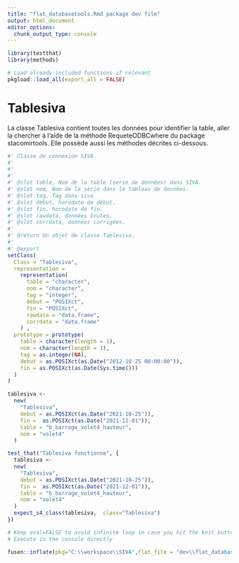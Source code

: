 ```yaml
---
title: "flat_databasetools.Rmd package dev file"
output: html_document
editor_options: 
  chunk_output_type: console
---
```


```r
library(testthat)
library(methods)
```


```r
# Load already included functions if relevant
pkgload::load_all(export_all = FALSE)
```

<!-- TODO generate examples dev -->


# Tablesiva

La classe Tablesiva contient toutes les données pour identifier la table, aller la chercher à l'aide de la méthode RequeteODBCwhere du package stacomirtools.
Elle possède aussi les méthodes décrites ci-dessous.
    
```r
#' Classe de connexion SIVA
#' 
#' 
#' 
#' @slot table, Nom de la table (serie de données) dans SIVA.
#' @slot nom, Nom de la série dans le tableau de données.
#' @slot tag, Tag dans siva
#' @slot debut, horodate de début.
#' @slot fin, horodate de fin.
#' @slot rawdata, données brutes.
#' @slot corrdata, données corrigées.
#'
#' @return Un objet de classe Tablesiva.
#' 
#' @export
setClass(
  Class = "Tablesiva",
  representation =
    representation(
      table = "character",
      nom = "character",
      tag = "integer",
      debut = "POSIXct",
      fin = "POSIXct",
      rawdata = "data.frame",
      corrdata = "data.frame"
    ) ,
  prototype = prototype(
    table = character(length = 1),
    nom = character(length = 1),
    tag = as.integer(NA),
    debut = as.POSIXct(as.Date("2012-10-25 00:00:00")),
    fin = as.POSIXct(as.Date(Sys.time()))
  )
)
```
  
```r
tablesiva <-
  new(
    "Tablesiva",
    debut = as.POSIXct(as.Date("2021-10-25")),
    fin =  as.POSIXct(as.Date("2021-12-01")),
    table = "b_barrage_volet4_hauteur",
    nom = "volet4"
  )

```
  
```r
test_that("Tablesiva fonctionne", {
  tablesiva <-
  new(
    "Tablesiva",
    debut = as.POSIXct(as.Date("2021-10-25")),
    fin =  as.POSIXct(as.Date("2021-12-01")),
    table = "b_barrage_volet4_hauteur",
    nom = "volet4"
  )
  expect_s4_class(tablesiva,  class="Tablesiva") 
})
```
  


```r
# Keep eval=FALSE to avoid infinite loop in case you hit the knit button
# Execute in the console directly

fusen::inflate(pkg="C:\\workspace\\SIVA",flat_file = "dev\\flat_databasetools.Rmd", vignette_name = "database tools",overwrite = TRUE)
```


